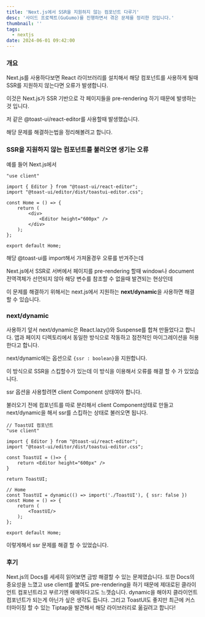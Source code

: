 ```yaml
---
title: 'Next.js에서 SSR을 지원하지 않는 컴포넌트 다루기'
desc: '사이드 프로젝트(GuGumo)를 진행하면서 겪은 문제를 정리한 것입니다.'
thumbnail: ''
tags:
  - nextjs
date: 2024-06-01 09:42:00
---
```


### 개요
Next.js를 사용하다보면 React 라이브러리를 설치해서 해당 컴포넌트를 사용하게 될때 SSR를 지원하지 않는다면
오류가 발생합니다.

이것은 Next.js가 SSR 기반으로 각 페이지들을 pre-rendering 하기 때문에 발생하는 것 입니다.

저 같은 @toast-ui/react-editor를 사용할때 발생했습니다.

해당 문제를 해결하는법을 정리해볼려고 합니다.


### SSR을 지원하지 않는 컴포넌트를 불러오면 생기는 오류

예를 들어 Next.js에서 
```tsx
"use client"

import { Editor } from "@toast-ui/react-editor";
import "@toast-ui/editor/dist/toastui-editor.css";

const Home = () => {
    return (
        <div>
            <Editor height="600px" />
        </div>
    );
};

export default Home;
```

해당 @toast-ui를 import해서 가져올경우 오류를 반겨주는데

Next.js에서 SSR로 서버에서 페이지를 pre-rendering 할때 window나 document 전역객체가 선언되지 않아 해당 변수를 참조할 수 없을때 발견되는 현상인데

이 문제를 해결하기 위해서는 next.js에서 지원하는 **next/dynamic**을 사용하면 해결할 수 있습니다.


### next/dynamic

사용하기 앞서 next/dynamic은 React.lazy()와 Suspense를 합쳐 만들었다고 합니다.
앱과 페이지 디렉토리에서 동일한 방식으로 작동하고 점전적인 마이그레이션을 허용한다고 합니다.

next/dynamic에는 옵션으로 `{ssr : boolean}`을 지원합니다.

이 방식으로 SSR을 스킵할수가 있는데 이 방식을 이용해서 오류를 해결 할 수 가 있었습니다.

ssr 옵션을 사용할려면 client Component 상태여야 합니다.

불러오기 전에 컴포넌트를 따로 분리해서 client Component상태로 만들고 next/dynamic을 해서 ssr를 스킵하는 상태로 불러오면 됩니다.


```tsx
// ToastUI 컴포넌트
"use client"

import { Editor } from "@toast-ui/react-editor";
import "@toast-ui/editor/dist/toastui-editor.css";

const ToastUI = ()=> {
    return <Editor height="600px" />
}

return ToastUI;
```

```tsx
// Home
const ToastUI = dynamic(() => import('./ToastUI'), { ssr: false })
const Home = () => {
    return (
        <ToastUI/>
    );
};

export default Home;
```

이렇게해서 ssr 문제를 해결 할 수 있었습니다.



### 후기
Next.js의 Docs를 세세히 읽어보면 금방 해결할 수 있는 문제였습니다.
또한 Docs의 중요성을 느꼈고 use client를 붙여도 pre-rendering을 하기 때문에 제대로된 클라이언트 컴포넌트라고 부르기엔 애매하다고도 느꼇습니다.
dynamic을 해야지 클라이언트 컴포넌트가 되는게 아닌가 싶은 생각도 듭니다.
그리고 ToastUI도 좋지만 최근에 커스터마이징 할 수 있는 Tiptap을 발견해서 해당 라이브러리로 옮길려고 합니다!
